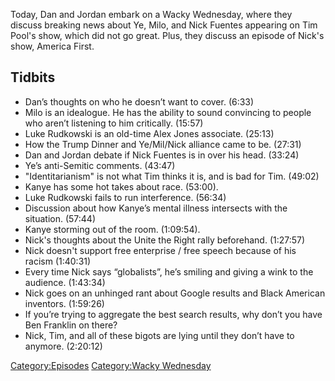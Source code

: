 {{DEFAULTSORT:
    #_EPISODE_0752:Ye Took A Dip In The Pool
}}{{Episode
    | title           = Ye Took A Dip In The Pool
    | caption         = [https://knowledgefight.libsyn.com/752-ye-took-a-dip-in-the-pool Listen to this episode on Libsyn]
    | episodeNumber   = 752
    | length          = 02:31:47
    | airDate         = November 30, 2022
    | episodeType     = [[:Category:Wacky Wednesday|Wacky Wednesday]]
    | appearance      = [[Nick Fuentes]], [[Kanye West]], [[Tim Pool]], [[Donald Trump]], [[Thomas Edison]], [[Milo Yiannopoulos]], [[Jared Kushner]], [[Barack Obama]], [[Dave Rubin]], [[Steven Crowder]], [[Bill O'Reilly]], [[Luke Rudkowski]]
    | previousEpisode = [[751: November 20-21, 2022]]
}}

{{Stub}}

Today, Dan and Jordan embark on a Wacky Wednesday, where they discuss breaking news about Ye, Milo, and Nick Fuentes appearing on Tim Pool's show, which did not go great. Plus, they discuss an episode of Nick's show, America First.

== Tidbits ==

* Dan’s thoughts on who he doesn’t want to cover. (6:33)
* Milo is an idealogue. He has the ability to sound convincing to people who aren’t listening to him critically. (15:57)
* Luke Rudkowski is an old-time Alex Jones associate. (25:13)
* How the Trump Dinner and Ye/Mil/Nick alliance came to be. (27:31)
* Dan and Jordan debate if Nick Fuentes is in over his head. (33:24)
* Ye’s anti-Semitic comments. (43:47)
* "Identitarianism" is not what Tim thinks it is, and is bad for Tim. (49:02)
* Kanye has some hot takes about race. (53:00).
* Luke Rudkowski fails to run interference. (56:34)
* Discussion about how Kanye’s mental illness intersects with the situation. (57:44)
* Kanye storming out of the room. (1:09:54).
* Nick's thoughts about the Unite the Right rally beforehand. (1:27:57)
* Nick doesn't support free enterprise / free speech because of his racism (1:40:31)
* Every time Nick says “globalists”, he’s smiling and giving a wink to the audience. (1:43:34)
* Nick goes on an unhinged rant about Google results and Black American inventors. (1:59:26)
* If you’re trying to aggregate the best search results, why don’t you have Ben Franklin on there?
* Nick, Tim, and all of these bigots are lying until they don’t have to anymore. (2:20:12)

[[Category:Episodes]]
[[Category:Wacky Wednesday]]

